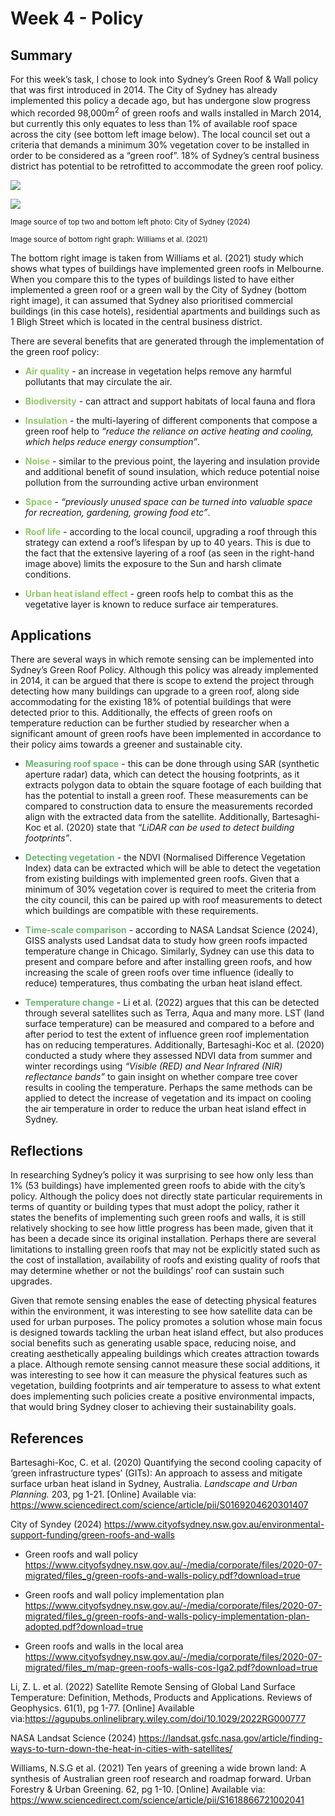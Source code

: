 # Week 4 - Policy

## Summary

For this week's task, I chose to look into Sydney's Green Roof & Wall policy that was first introduced in 2014. The City of Sydney has already implemented this policy a decade ago, but has undergone slow progress which recorded 98,000m^2^ of green roofs and walls installed in March 2014, but currently this only equates to less than 1% of available roof space across the city (see bottom left image below). The local council set out a criteria that demands a minimum 30% vegetation cover to be installed in order to be considered as a "green roof". 18% of Sydney's central business district has potential to be retrofitted to accommodate the green roof policy.

![](images/32B08BCC-AC84-4D6F-A398-3C5C433F2B60_1_201_a-01.jpeg)

![](images/692DDBE2-07A6-4FB2-9080-C3A63A18E36E_1_201_a.jpeg)

~Image source\ of\ top\ two\ and\ bottom\ left\ photo: City of Sydney (2024)~

~Image source\ of\ bottom\ right\ graph: Williams\ et\ al. (2021)~

The bottom right image is taken from Williams et al. (2021) study which shows what types of buildings have implemented green roofs in Melbourne. When you compare this to the types of buildings listed to have either implemented a green roof or a green wall by the City of Sydney (bottom right image), it can assumed that Sydney also prioritised commercial buildings (in this case hotels), residential apartments and buildings such as 1 Bligh Street which is located in the central business district.

There are several benefits that are generated through the implementation of the green roof policy:

-   [**Air quality**]{style="color: #92C969"} - an increase in vegetation helps remove any harmful pollutants that may circulate the air.

-   [**Biodiversity**]{style="color: #92C969"} - can attract and support habitats of local fauna and flora

-   [**Insulation**]{style="color: #92C969"} - the multi-layering of different components that compose a green roof help to *"reduce the reliance on active heating and cooling, which helps reduce energy consumption"*.

-   [**Noise**]{style="color: #92C969"} - similar to the previous point, the layering and insulation provide and additional benefit of sound insulation, which reduce potential noise pollution from the surrounding active urban environment

-   [**Space**]{style="color: #92C969"} - *"previously unused space can be turned into valuable space for recreation, gardening, growing food etc"*.

-   [**Roof life**]{style="color: #92C969"} - according to the local council, upgrading a roof through this strategy can extend a roof's lifespan by up to 40 years. This is due to the fact that the extensive layering of a roof (as seen in the right-hand image above) limits the exposure to the Sun and harsh climate conditions.

-   [**Urban heat island effect**]{style="color: #92C969"} - green roofs help to combat this as the vegetative layer is known to reduce surface air temperatures.

## Applications

There are several ways in which remote sensing can be implemented into Sydney's Green Roof Policy. Although this policy was already implemented in 2014, it can be argued that there is scope to extend the project through detecting how many buildings can upgrade to a green roof, along side accommodating for the existing 18% of potential buildings that were detected prior to this. Additionally, the effects of green roofs on temperature reduction can be further studied by researcher when a significant amount of green roofs have been implemented in accordance to their policy aims towards a greener and sustainable city.

-   [**Measuring roof space**]{style="color: #6DB474"} - this can be done through using SAR (synthetic aperture radar) data, which can detect the housing footprints, as it extracts polygon data to obtain the square footage of each building that has the potential to install a green roof. These measurements can be compared to construction data to ensure the measurements recorded align with the extracted data from the satellite. Additionally, Bartesaghi-Koc et al. (2020) state that *"LiDAR can be used to detect building footprints"*.

-   [**Detecting vegetation**]{style="color: #6DB474"} - the NDVI (Normalised Difference Vegetation Index) data can be extracted which will be able to detect the vegetation from existing buildings with implemented green roofs. Given that a minimum of 30% vegetation cover is required to meet the criteria from the city council, this can be paired up with roof measurements to detect which buildings are compatible with these requirements.

-   [**Time-scale comparison**]{style="color: #6DB474"} - according to NASA Landsat Science (2024), GISS analysts used Landsat data to study how green roofs impacted temperature change in Chicago. Similarly, Sydney can use this data to present and compare before and after installing green roofs, and how increasing the scale of green roofs over time influence (ideally to reduce) temperatures, thus combating the urban heat island effect.

-   [**Temperature change**]{style="color: #6DB474"} - Li et al. (2022) argues that this can be detected through several satellites such as Terra, Aqua and many more. LST (land surface temperature) can be measured and compared to a before and after period to test the extent of influence green roof implementation has on reducing temperatures. Additionally, Bartesaghi-Koc et al. (2020) conducted a study where they assessed NDVI data from summer and winter recordings using *"Visible (RED) and Near Infrared (NIR) reflectance bands"* to gain insight on whether compare tree cover results in cooling the temperature. Perhaps the same methods can be applied to detect the increase of vegetation and its impact on cooling the air temperature in order to reduce the urban heat island effect in Sydney.

## Reflections

In researching Sydney's policy it was surprising to see how only less than 1% (53 buildings) have implemented green roofs to abide with the city's policy. Although the policy does not directly state particular requirements in terms of quantity or building types that must adopt the policy, rather it states the benefits of implementing such green roofs and walls, it is still relatively shocking to see how little progress has been made, given that it has been a decade since its original installation. Perhaps there are several limitations to installing green roofs that may not be explicitly stated such as the cost of installation, availability of roofs and existing quality of roofs that may determine whether or not the buildings' roof can sustain such upgrades.

Given that remote sensing enables the ease of detecting physical features within the environment, it was interesting to see how satellite data can be used for urban purposes. The policy promotes a solution whose main focus is designed towards tackling the urban heat island effect, but also produces social benefits such as generating usable space, reducing noise, and creating aesthetically appealing buildings which creates attraction towards a place. Although remote sensing cannot measure these social additions, it was interesting to see how it can measure the physical features such as vegetation, building footprints and air temperature to assess to what extent does implementing such policies create a positive environmental impacts, that would bring Sydney closer to achieving their sustainability goals.

## References

Bartesaghi-Koc, C. et al. (2020) Quantifying the second cooling capacity of 'green infrastructure types' (GITs): An approach to assess and mitigate surface urban heat island in Sydney, Australia. *Landscape and Urban Planning.* 203, pg 1-21. \[Online\] Available via: <https://www.sciencedirect.com/science/article/pii/S0169204620301407>

City of Syndey (2024) <https://www.cityofsydney.nsw.gov.au/environmental-support-funding/green-roofs-and-walls>

-   Green roofs and wall policy <https://www.cityofsydney.nsw.gov.au/-/media/corporate/files/2020-07-migrated/files_g/green-roofs-and-walls-policy.pdf?download=true>

-   Green roofs and wall policy implementation plan <https://www.cityofsydney.nsw.gov.au/-/media/corporate/files/2020-07-migrated/files_g/green-roofs-and-walls-policy-implementation-plan-adopted.pdf?download=true>

-   Green roofs and walls in the local area <https://www.cityofsydney.nsw.gov.au/-/media/corporate/files/2020-07-migrated/files_m/map-green-roofs-walls-cos-lga2.pdf?download=true>

Li, Z. L. et al. (2022) Satellite Remote Sensing of Global Land Surface Temperature: Definition, Methods, Products and Applications. Reviews of Geophysics. 61(1), pg 1-77. \[Online\] Available via:<https://agupubs.onlinelibrary.wiley.com/doi/10.1029/2022RG000777>

NASA Landsat Science (2024) <https://landsat.gsfc.nasa.gov/article/finding-ways-to-turn-down-the-heat-in-cities-with-satellites/>

Williams, N.S.G et al. (2021) Ten years of greening a wide brown land: A synthesis of Australian green roof research and roadmap forward. Urban Forestry & Urban Greening. 62, pg 1-10. \[Online\] Available via: <https://www.sciencedirect.com/science/article/pii/S1618866721002041>
